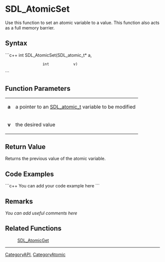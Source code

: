 <!-- pragma section-numbers off -->
<!-- pragma disable-camelcase -->

= SDL_AtomicSet =
Use this function to set an atomic variable to a value. This function also acts as a full memory barrier.


== Syntax ==
```c++
int SDL_AtomicSet(SDL_atomic_t* a,
                  int           v)
```

== Function Parameters ==
{|
|'''a'''
|a pointer to an [[SDL_atomic_t]] variable to be modified
|-
|'''v'''
|the desired value
|}

== Return Value ==
Returns the previous value of the atomic variable.

== Code Examples ==
```c++
You can add your code example here
```

== Remarks ==
''You can add useful comments here''

== Related Functions ==
:[[SDL_AtomicGet]]

----
[[CategoryAPI]], [[CategoryAtomic]]

